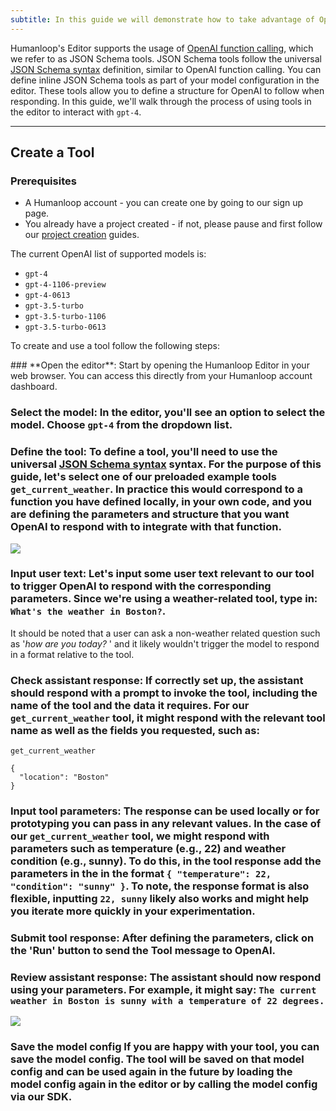 ```yaml
---
subtitle: In this guide we will demonstrate how to take advantage of OpenAI function calling in our Editor.
---
```

Humanloop's Editor supports the usage of [OpenAI function calling](https://platform.openai.com/docs/guides/function-calling/function-calling), which we refer to as JSON Schema tools. JSON Schema tools follow the universal [JSON Schema syntax](https://json-schema.org/) definition, similar to OpenAI function calling. You can define inline JSON Schema tools as part of your model configuration in the editor. These tools allow you to define a structure for OpenAI to follow when responding. In this guide, we'll walk through the process of using tools in the editor to interact with `gpt-4`.

***

## Create a Tool

### Prerequisites

- A Humanloop account - you can create one by going to our sign up page.
- You already have a project created - if not, please pause and first follow our [project creation](/docs/create-a-project-from-the-playground) guides.

<Info title="Models supporting OpenAI Functions"> 
The current OpenAI list of supported models is:

- `gpt-4`
- `gpt-4-1106-preview`
- `gpt-4-0613`
- `gpt-3.5-turbo`
- `gpt-3.5-turbo-1106`
- `gpt-3.5-turbo-0613`
</Info>

To create and use a tool follow the following steps:

<Steps>
### **Open the editor**: Start by opening the Humanloop Editor in your web browser. You can access this directly from your Humanloop account dashboard.

### **Select the model**: In the editor, you'll see an option to select the model. Choose `gpt-4` from the dropdown list. 

### **Define the tool**: To define a tool, you'll need to use the universal [JSON Schema syntax](https://json-schema.org/) syntax. For the purpose of this guide, let's select one of our preloaded example tools `get_current_weather`. In practice this would correspond to a function you have defined locally, in your own code, and you are defining the parameters and structure that you want OpenAI to respond with to integrate with that function. 

<img src="../../../assets/images/d556ba7-image.png" />

### **Input user text**: Let's input some user text relevant to our tool to trigger OpenAI to respond with the corresponding parameters. Since we're using a weather-related tool, type in: `What's the weather in Boston?`.  

<Tip title="Function calling responds relative to the user input">

It should be noted that a user can ask a non-weather related question such as '_how are you today?_ '  and it likely wouldn't trigger the model to respond in a format relative to the tool.
</Tip>

### **Check assistant response**: If correctly set up, the assistant should respond with a prompt to invoke the tool, including the name of the tool and the data it requires. For our `get_current_weather` tool, it might respond with the relevant tool name as well as the fields you requested, such as:

```
get_current_weather

{   
  "location": "Boston"  
}
```

### **Input tool parameters**: The response can be used locally or for prototyping you can pass in any relevant values. In the case of our `get_current_weather` tool, we might respond with parameters such as temperature (e.g., 22) and weather condition (e.g., sunny). To do this, in the tool response add the parameters in the in the format `{ "temperature": 22, "condition": "sunny" }`. To note, the response format is also flexible, inputting `22, sunny` likely also works and might help you iterate more quickly in your experimentation. 

### **Submit tool response**: After defining the parameters, click on the 'Run' button to send the Tool message to OpenAI.

### **Review assistant response**: The assistant should now respond using your parameters. For example, it might say: `The current weather in Boston is sunny with a temperature of 22 degrees.`

<img src="../../../assets/images/19c0604-image.png" />

### **Save the model config** If you are happy with your tool, you can save the model config. The tool will be saved on that model config and can be used again in the future by loading the model config again in the editor or by calling the model config via our SDK.
</Steps>